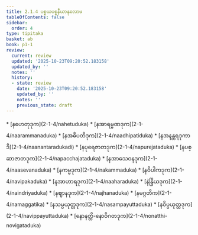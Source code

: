 ```yaml
---
title: 2.1.4 ပစ္စယပစ္စနီယာနုလောမ
tableOfContents: false
sidebar:
  order: 4
type: tipitaka
basket: ab
book: p1-1
review:
  current: review
  updated: '2025-10-23T09:20:52.183158'
  updated_by: ''
  notes: ''
  history:
  - state: review
    date: '2025-10-23T09:20:52.183158'
    updated_by: ''
    notes: ''
    previous_state: draft
---
```



<ReviewStatus review={frontmatter.review} showDetails={true} />

<HypothesisAnnotation frontmatter={frontmatter} />

<DynamicBreadcrumb />



<TableOfContents book="p1-1" section="2.1.4">
* [နဟေတုဒုက](2-1-4/nahetuduka)
* [နအာရမ္မဏဒုက](2-1-4/naarammanaduka)
* [နအဓိပတိဒုက](2-1-4/naadhipatiduka)
* [နအနန္တရဒုကာဒိ](2-1-4/naanantaradukadi)
* [နပုရေဇာတဒုက](2-1-4/napurejataduka)
* [နပစ္ဆာဇာတဒုက](2-1-4/napacchajataduka)
* [နအာသေဝနဒုက](2-1-4/naasevanaduka)
* [နကမ္မဒုက](2-1-4/nakammaduka)
* [နဝိပါကဒုက](2-1-4/navipakaduka)
* [နအာဟာရဒုက](2-1-4/naaharaduka)
* [နဲန္ဒြိယဒုက](2-1-4/naindriyaduka)
* [နဈာနဒုက](2-1-4/najhanaduka)
* [နမဂ္ဂတိက](2-1-4/namaggatika)
* [နသမ္ပယုတ္တဒုက](2-1-4/nasampayuttaduka)
* [နဝိပ္ပယုတ္တဒုက](2-1-4/navippayuttaduka)
* [နောနတ္ထိ-နောဝိဂတဒုက](2-1-4/nonatthi-novigataduka)
</TableOfContents>